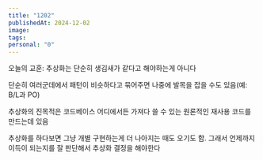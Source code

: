 ```yaml
---
title: "1202"
publishedAt: 2024-12-02
image: 
tags: 
personal: "0"
---
```

오늘의 교훈: 추상화는 단순히 생김새가 같다고 해야하는게 아니다

단순히 여러군데에서 패턴이 비슷하다고 묶어주면 나중에 발목을 잡을 수도 있음(예: B/L과 PO)

추상화의 진목적은 코드베이스 어디에서든 가져다 쓸 수 있는 원론적인 재사용 코드를 만드는데 있음

추상화를 하다보면 그냥 개별 구현하는게 더 나아지는 때도 오기도 함. 그래서 언제까지 이득이 되는지를 잘 판단해서 추상화 결정을 해야한다